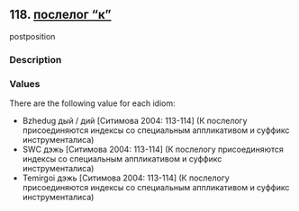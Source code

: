 ## 118. <a href =  'https://agricolamz.github.io/The_Circassian_Isoglosses_Database/118.html' target='_blank'>послелог "к"</a>
postposition

### Description



### Values
There are the following value for each idiom:

* Bzhedug  дый / дий [Ситимова 2004: 113-114] (К послелогу присоединяются индексы со специальным аппликативом и суффикс инструменталиса)
* SWC  дэжь [Ситимова 2004: 113-114] (К послелогу присоединяются индексы со специальным аппликативом и суффикс инструменталиса)
* Temirgoi  дэжь [Ситимова 2004: 113-114] (К послелогу присоединяются индексы со специальным аппликативом и суффикс инструменталиса)

